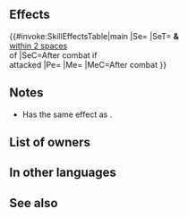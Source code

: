 {{Weapon Infobox
|tagid=SID_びっくり箱
|weaponType=Dagger
|might=8
|range=2
|effect=Grants Atk/Spd/Def/Res+3. After combat, deals 6 damage to unit.<br>Effect:【Dagger ５】<br><br>【Dagger ５】<br>After combat, if unit attacked, inflicts Def/Res-５ on target and foes within 2 spaces of target through their next actions.
|cost=200
|exclusive=0
|statModifiers=0,11,3,3,3
|required=Steel Dagger
|next=Pumpkin-a-Box+
|promotionRarity=5
|promotionTier=1
|properties=
}}
==Effects==
{{#invoke:SkillEffectsTable|main
|Se={{Eft|Penalties|Def/Res|5}}
|SeT={{Tgt|Target Foe}} '''&''' {{Tgt|Foes}}<br>[[within 2 spaces]]<br>of {{Tgt|Target Foe}}
|SeC=After combat if<br>{{Tgt|Unit}} attacked
|Pe={{Eft|Stat Boosts|Atk/Spd/Def/Res|3}}
|Me={{Eft|Damage|6}}
|MeC=After combat
}}

==Notes==
* Has the same effect as {{St|Fury 3}}.
{{After combat note}}
{{DamageToUnit}}
{{IfUnitAttacked}}
{{Penalties}}
==List of owners==
{{Skill Hero List}}
==In other languages==
{{OtherLanguages
|japanese=びっくり箱
|german=Kürbiskistchen
|spanishEU=Calabaza aciaga
|spanishLA=Calabaza aciaga
|french=Coffre à courge
|italian=Zucca in scatola
|chineseTW=驚嚇箱
|portuguese=Doce surpresa
}}
==See also==
{{See also skills|cond=Description LIKE '%grants Atk/Spd/Def/Res+_.%deals _ damage to unit%'|columns=3}}
{{Weapons Navbox}}